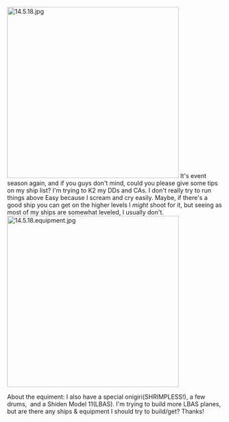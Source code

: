 {{Ambox
| type = notice
| message = This blog entry is a continuation of the topic that was held in the KanColle Wikia Forums. [[Thread:662219|Link to the closed KanColle Wikia Forums]].
| users = [[User:Crazy teitoku|<span class="button">'''Crazy teitoku'''</span>]]&nbsp;<span style="background-color:#32a2e8; padding:2px; color:white; -moz-border-radius-topleft:5px; -moz-border-radius-bottomleft:5px; -moz-border-radius-topright:5px; -moz-border-radius-bottomright:5px; border-top-left-radius:5px; border-bottom-left-radius:5px; border-top-right-radius:5px; border-bottom-right-radius:5px; border-top:thin solid #32a2e8; border-left:thin solid #32a2e8; border-bottom:thin solid #32a2e8; font-size:8pt;"> [[Kancolle_Wiki:Staff|<span style="color:white;">ADMIN     </span>]]</span>&nbsp;<span class="wikia-menu-button secondary">[[Message Wall:Crazy teitoku|Talk]][[User blog:Crazy teitoku|Blog]][[Special:Contributions/Crazy teitoku|Contributions]][[Special:EditCount/Crazy teitoku|Edit Count]]</span> 10:21, May 15, 2018 (UTC)
}}
[[File:14.5.18.jpg|thumb|400px]] 
It's event season again, and if you guys don't mind, could you please give some tips on my ship list? I'm trying to K2 my DDs and CAs.
I don't really try to run things above Easy because I scream and cry easily. Maybe, if there's a good ship you can get on the higher levels I ''might'' shoot for it, but seeing as most of my ships are somewhat leveled, I usually don't.[[File:14.5.18.equipment.jpg|thumb|400px]]


About the equiment: I also have a special onigiri(SHRIMPLESS!), a few drums,  and a Shiden Model 11(LBAS).
I'm trying to build more LBAS planes, but are there any ships & equipment I should try to build/get?
Thanks!